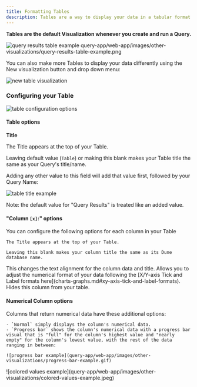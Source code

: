 ```yaml
---
title: Formatting Tables
description: Tables are a way to display your data in a tabular format.
---
```


**Tables are the default Visualization whenever you create and run a Query.**

![query results table example](query-app/web-app/images/other-visualizations/query-results-table-example.png)
query-app/web-app/images/other-visualizations/query-results-table-example.png

You can also make more Tables to display your data differently using the <span class="fk-btn-2">New visualization</span> button and drop down menu:

![new table visualization](query-app/web-app/images/other-visualizations/new-table-visualization.png)

### Configuring your Table

![table configuration options](query-app/web-app/images/other-visualizations/table-configuration-options.png)

#### Table options

**Title**

The Title appears at the top of your Table.

Leaving default value (`Table`) or making this blank makes your Table title the same as your Query's title/name.

Adding any other value to this field will add that value first, followed by your Query Name:

![table title example](query-app/web-app/images/other-visualizations/table-title-example.png)

Note: the default value for "Query Results" is treated like an added value.

#### "Column `[x]`:" options

You can configure the following options for each column in your Table

<Tabs>
  <Tab title="Title">

    The Title appears at the top of your Table.

    Leaving this blank makes your column title the same as its Dune database name.
  </Tab>
  <Tab title="Align">
    This changes the text alignment for the column data and title.
  </Tab>
  <Tab title="Format">
    Allows you to adjust the numerical format of your data following the [X/Y-axis Tick and Label formats here](charts-graphs.md#xy-axis-tick-and-label-formats).
  </Tab>
    <Tab title="Hide Column">
    Hides this column from your table.
  </Tab>
</Tabs>


#### Numerical Column options

Columns that return numerical data have these additional options:

<Tabs>
  <Tab title="Type">

    - `Normal` simply displays the column's numerical data.
    - `Progress bar` shows the column's numerical data with a progress bar visual that is "full" for the column's highest value and "nearly empty" for the column's lowest value, with the rest of the data ranging in between:

    ![progress bar example](query-app/web-app/images/other-visualizations/progress-bar-example.gif)

  </Tab>
  <Tab title="Colored Values">
    ![colored values example](query-app/web-app/images/other-visualizations/colored-values-example.jpeg)
  </Tab>
</Tabs>